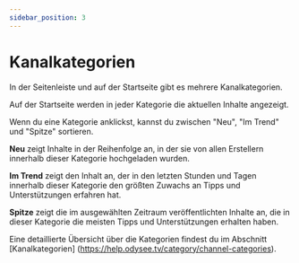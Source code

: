 ---
sidebar_position: 3
---

# Kanalkategorien 

In der Seitenleiste und auf der Startseite gibt es mehrere Kanalkategorien.

Auf der Startseite werden in jeder Kategorie die aktuellen Inhalte angezeigt.

Wenn du eine Kategorie anklickst, kannst du zwischen "Neu", "Im Trend" und "Spitze" sortieren.

**Neu** zeigt Inhalte in der Reihenfolge an, in der sie von allen Erstellern innerhalb dieser Kategorie hochgeladen wurden.

**Im Trend** zeigt den Inhalt an, der in den letzten Stunden und Tagen innerhalb dieser Kategorie den größten Zuwachs an Tipps und Unterstützungen erfahren hat.

**Spitze** zeigt die im ausgewählten Zeitraum veröffentlichten Inhalte an, die in dieser Kategorie die meisten Tipps und Unterstützungen erhalten haben.

Eine detaillierte Übersicht über die Kategorien findest du im Abschnitt [Kanalkategorien] (https://help.odysee.tv/category/channel-categories).
